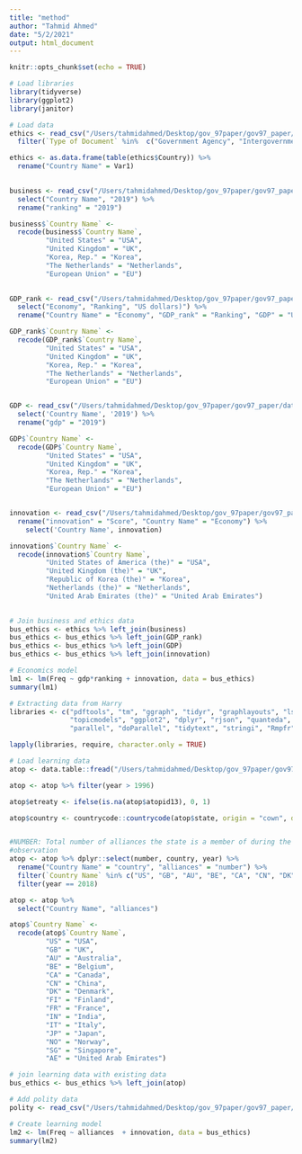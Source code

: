 ```yaml
---
title: "method"
author: "Tahmid Ahmed"
date: "5/2/2021"
output: html_document
---
```


```r
knitr::opts_chunk$set(echo = TRUE)
```

```r
# Load libraries
library(tidyverse)
library(ggplot2)
library(janitor)
```

```r
# Load data
ethics <- read_csv("/Users/tahmidahmed/Desktop/gov_97paper/gov97_paper/data/ethics_papers.csv") %>%
  filter(`Type of Document` %in%  c("Government Agency", "Intergovernmental Organization/Agency")) 

ethics <- as.data.frame(table(ethics$Country)) %>%
  rename("Country Name" = Var1)
  

business <- read_csv("/Users/tahmidahmed/Desktop/gov_97paper/gov97_paper/data/business_ranking.csv") %>%
  select("Country Name", "2019") %>%
  rename("ranking" = "2019")

business$`Country Name` <-
  recode(business$`Country Name`,
         "United States" = "USA",
         "United Kingdom" = "UK",
         "Korea, Rep." = "Korea",
         "The Netherlands" = "Netherlands",
         "European Union" = "EU")
  

GDP_rank <- read_csv("/Users/tahmidahmed/Desktop/gov_97paper/gov97_paper/data/GDP_ranking.csv") %>%
  select("Economy", "Ranking", "US dollars)") %>%
  rename("Country Name" = "Economy", "GDP_rank" = "Ranking", "GDP" = "US dollars)")

GDP_rank$`Country Name` <-
  recode(GDP_rank$`Country Name`,
         "United States" = "USA",
         "United Kingdom" = "UK",
         "Korea, Rep." = "Korea",
         "The Netherlands" = "Netherlands",
         "European Union" = "EU")


GDP <- read_csv("/Users/tahmidahmed/Desktop/gov_97paper/gov97_paper/data/GDP.csv") %>%
  select('Country Name', '2019') %>%
  rename("gdp" = "2019")

GDP$`Country Name` <-
  recode(GDP$`Country Name`,
         "United States" = "USA",
         "United Kingdom" = "UK",
         "Korea, Rep." = "Korea",
         "The Netherlands" = "Netherlands",
         "European Union" = "EU")


innovation <- read_csv("/Users/tahmidahmed/Desktop/gov_97paper/gov97_paper/data/innovation.csv") %>%
  rename("innovation" = "Score", "Country Name" = "Economy") %>%
    select('Country Name', innovation)

innovation$`Country Name` <-
  recode(innovation$`Country Name`,
         "United States of America (the)" = "USA",
         "United Kingdom (the)" = "UK",
         "Republic of Korea (the)" = "Korea",
         "Netherlands (the)" = "Netherlands",
         "United Arab Emirates (the)" = "United Arab Emirates")
  


```

```r
# Join business and ethics data
bus_ethics <- ethics %>% left_join(business) 
bus_ethics <- bus_ethics %>% left_join(GDP_rank)
bus_ethics <- bus_ethics %>% left_join(GDP)
bus_ethics <- bus_ethics %>% left_join(innovation)

```

```r
# Economics model
lm1 <- lm(Freq ~ gdp*ranking + innovation, data = bus_ethics)
summary(lm1)
```

```r
# Extracting data from Harry
libraries <- c("pdftools", "tm", "ggraph", "tidyr", "graphlayouts", "lsa", "SnowballC", "ldatuning", 
               "topicmodels", "ggplot2", "dplyr", "rjson", "quanteda", "lubridate",
               "parallel", "doParallel", "tidytext", "stringi", "Rmpfr", "data.table", "survival")

lapply(libraries, require, character.only = TRUE)

```

```r
# Load learning data
atop <- data.table::fread("/Users/tahmidahmed/Desktop/gov_97paper/gov97_paper/data/atop5_0sy.csv")

atop <- atop %>% filter(year > 1996) 

atop$etreaty <- ifelse(is.na(atop$atopid13), 0, 1)

atop$country <- countrycode::countrycode(atop$state, origin = "cown", destination = "iso2c")


#NUMBER: Total number of alliances the state is a member of during the year of
#observation
atop <- atop %>% dplyr::select(number, country, year) %>%
  rename("Country Name" = "country", "alliances" = "number") %>%
  filter(`Country Name` %in% c("US", "GB", "AU", "BE", "CA", "CN", "DK", "FI", "FR", "IN", "IT", "JP", "NO", "SG", "AE")) %>%
  filter(year == 2018) 

atop <- atop %>%
  select("Country Name", "alliances")

atop$`Country Name` <-
  recode(atop$`Country Name`,
         "US" = "USA",
         "GB" = "UK",
         "AU" = "Australia",
         "BE" = "Belgium",
         "CA" = "Canada",
         "CN" = "China",
         "DK" = "Denmark",
         "FI" = "Finland",
         "FR" = "France",
         "IN" = "India",
         "IT" = "Italy",
         "JP" = "Japan",
         "NO" = "Norway",
         "SG" = "Singapore",
         "AE" = "United Arab Emirates")


```

```r
# join learning data with existing data
bus_ethics <- bus_ethics %>% left_join(atop)
```


```r
# Add polity data
polity <- read_csv("/Users/tahmidahmed/Desktop/gov_97paper/gov97_paper/data/polity.csv")


```


```r
# Create learning model
lm2 <- lm(Freq ~ alliances  + innovation, data = bus_ethics)
summary(lm2)
```






